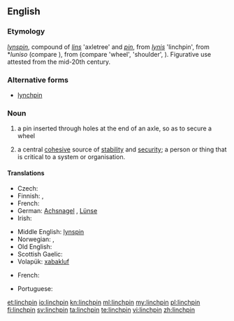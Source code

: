 ==English==

===Etymology===
{{etyl|enm|en}} ''[[lynspin]]'', compound of ''[[lins]]'' 'axletree' and ''[[pin]]'', from {{etyl|ang|en}} ''[[lynis]]'' 'linchpin', from {{etyl|gem-pro|en}} *''luniso'' (compare {{etyl|de|-}} {{term|Lünse|lang=de}}), from {{etyl|ine-pro|en}} (compare {{etyl|cy|-}} {{term|olwyn|lang=cy}} 'wheel', {{etyl|hy|-}} {{term|ołn|lang=hy}} 'shoulder', {{etyl|sa|-}} {{term|tr=āṇís|lang=sa}}). Figurative use attested from the mid-20th century.

===Alternative forms===
* [[lynchpin]]

===Noun===
{{en-noun}}

# a pin inserted through holes at the end of an axle, so as to secure a wheel
# {{context|figuratively|lang=en}} a central [[cohesive]] source of [[stability]] and [[security]]; a person or thing that is critical to a system or organisation.

====Translations====
{{trans-top|a securing pin}}
* Czech: {{t-|cs|zákolník}}
* Finnish: {{t-|fi|sokka}}, {{t-|fi|rengassokka}}
* French: {{t+|fr|cheville|f}}
* German: [[Achsnagel]] {{m}}, [[Lünse]] {{f}}
* Irish: {{t-|ga|pionna rotha|m}}
{{trans-mid}}
* Middle English: [[lynspin]]
* Norwegian: {{t+|no|sikring|m}}, {{t-|no|splint|m}}
* Old English: {{t-|ang|lynis|m}}
* Scottish Gaelic: {{t-|gd|tarrag-aisil|f}}
* Volapük: [[xabakluf]]
{{trans-bottom}}
{{trans-top|central cohesive source of stability and security}}
* French: {{t+|fr|cheville ouvrière|f}}
{{trans-mid}}
* Portuguese: {{t+|pt|baluarte|m}}
{{trans-bottom}}

[[et:linchpin]]
[[io:linchpin]]
[[kn:linchpin]]
[[ml:linchpin]]
[[my:linchpin]]
[[pl:linchpin]]
[[fi:linchpin]]
[[sv:linchpin]]
[[ta:linchpin]]
[[te:linchpin]]
[[vi:linchpin]]
[[zh:linchpin]]